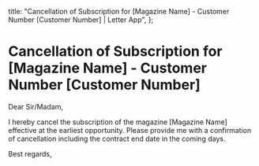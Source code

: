   title: "Cancellation of Subscription for [Magazine Name] - Customer Number [Customer Number] | Letter App",
};

# Cancellation of Subscription for [Magazine Name] - Customer Number [Customer Number]

Dear Sir/Madam,

I hereby cancel the subscription of the magazine [Magazine Name] effective at the earliest opportunity. Please provide me with a confirmation of cancellation including the contract end date in the coming days.

Best regards,
